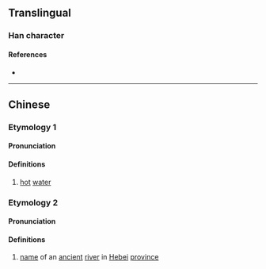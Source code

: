 {{character info}}
==Translingual==

===Han character===
{{Han char|rn=85|rad=水|as=09|sn=12|four=31134|canj=EMBK|ids=⿰氵耎}}

====References====
* {{Han ref|kx=0633.430|dkj=17760|dj=1040.030|hdz=31672.040|uh=6E1C|ud=28188|bh=D9F6|bd=55798}}

----

==Chinese==
{{zh-forms}}

===Etymology 1===

====Pronunciation====
{{zh-pron
|m=nuǎn
|c=nyun5
|mc=y
|oc=y
|ma=
|cat=n
}}

====Definitions====
{{zh-hanzi}}

# [[hot]] [[water]]

===Etymology 2===

====Pronunciation====
{{zh-pron
|m=nuán
|cat=pn
}}

====Definitions====
{{zh-hanzi}}

# [[name]] of an [[ancient]] [[river]] in [[Hebei]] [[province]]